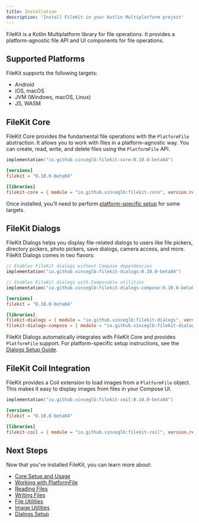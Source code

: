```yaml
---
title: Installation
description: 'Install FileKit in your Kotlin Multiplatform project'
---
```


FileKit is a Kotlin Multiplatform library for file operations. It provides a platform-agnostic file API and UI components for file operations.

## Supported Platforms

FileKit supports the following targets:
- Android
- iOS, macOS
- JVM (Windows, macOS, Linux)
- JS, WASM

## FileKit Core

FileKit Core provides the fundamental file operations with the `PlatformFile` abstraction. It allows you to work with files in a platform-agnostic way. You can create, read, write, and delete files using the `PlatformFile` API.

<CodeGroup>

```kotlin build.gradle.kts
implementation("io.github.vinceglb:filekit-core:0.10.0-beta04")
```

```toml libs.versions.toml
[versions]
filekit = "0.10.0-beta04"

[libraries]
filekit-core = { module = "io.github.vinceglb:filekit-core", version.ref = "filekit" }
```

</CodeGroup>

Once installed, you'll need to perform [platform-specific setup](/core/setup) for some targets.


## FileKit Dialogs

FileKit Dialogs helps you display file-related dialogs to users like file pickers, directory pickers, photo pickers, save dialogs, camera access, and more. FileKit Dialogs comes in two flavors:

<CodeGroup>

```kotlin build.gradle.kts
// Enables FileKit dialogs without Compose dependencies
implementation("io.github.vinceglb:filekit-dialogs:0.10.0-beta04")

// Enables FileKit dialogs with Composable utilities
implementation("io.github.vinceglb:filekit-dialogs-compose:0.10.0-beta04")
```

```toml libs.versions.toml
[versions]
filekit = "0.10.0-beta04"

[libraries]
filekit-dialogs = { module = "io.github.vinceglb:filekit-dialogs", version.ref = "filekit" }
filekit-dialogs-compose = { module = "io.github.vinceglb:filekit-dialogs-compose", version.ref = "filekit" }
```

</CodeGroup>

FileKit Dialogs automatically integrates with FileKit Core and provides `PlatformFile` support. For platform-specific setup instructions, see the [Dialogs Setup Guide](/dialogs/setup).

## FileKit Coil Integration

FileKit provides a Coil extension to load images from a `PlatformFile` object. This makes it easy to display images from files in your Compose UI.

<CodeGroup>

```kotlin build.gradle.kts
implementation("io.github.vinceglb:filekit-coil:0.10.0-beta04")
```

```toml libs.versions.toml
[versions]
filekit = "0.10.0-beta04"

[libraries]
filekit-coil = { module = "io.github.vinceglb:filekit-coil", version.ref = "filekit" }
```

</CodeGroup>

## Next Steps

Now that you've installed FileKit, you can learn more about:

- [Core Setup and Usage](/core/setup)
- [Working with PlatformFile](/core/platform-file)
- [Reading Files](/core/read-file)
- [Writing Files](/core/write-file)
- [File Utilities](/core/file-utils)
- [Image Utilities](/core/image-utils)
- [Dialogs Setup](/dialogs/setup)
